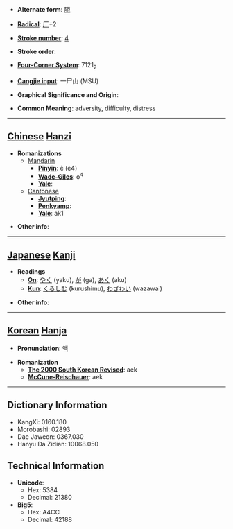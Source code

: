 * '''Alternate form''': [[阨]]

* '''[[Wiktionary:Chinese radical index| Radical]]''': [[Wiktionary:Chinese radical index 厂|厂]]+2

* '''[[Wiktionary:Chinese total strokes index|Stroke number]]''': [[Wiktionary:Chinese total strokes index 4|4]]

* '''Stroke order''': 

* '''[[Wiktionary:Chinese four corner index|Four-Corner System]]''': 7121<sub>2</sub>

* '''[[Wiktionary:Chinese Cangjie index|Cangjie input]]''': 一尸山 (MSU)

* '''Graphical Significance and Origin''': 

* '''Common Meaning''': adversity, difficulty, distress

----

== [[Chinese]] [[Hanzi]] ==

* '''Romanizations'''
** [[Mandarin]]
*** '''[[Pinyin]]''': è (e4)
*** '''[[Wade-Giles]]''': o<sup>4</sup>
*** '''[[Yale]]''': 
**[[Cantonese]]
***'''[[Jyutping]]''':
***'''[[Penkyamp]]''': 
***'''[[Yale]]''': ak1

* '''Other info''': 

----

== [[Japanese]] [[Kanji]] ==

* '''Readings'''
** '''[[On]]''': [[やく]] (yaku), [[が]] (ga), [[あく]] (aku)
** '''[[Kun]]''': [[くるしむ]] (kurushimu), [[わざわい]] (wazawai)

* '''Other info''':  

----

== [[Korean]] [[Hanja]] ==

* '''Pronunciation''': 액

* '''Romanization'''
** '''[[The 2000 South Korean Revised Romanization|The 2000 South Korean Revised]]''': aek
** '''[[McCune-Reischauer]]''': aek

----

== Dictionary Information ==

* KangXi: 0160.180
* Morobashi: 02893
* Dae Jaweon: 0367.030
* Hanyu Da Zidian: 10068.050

== Technical Information ==

* '''Unicode''':
** Hex: 5384
** Decimal: 21380
* '''Big5''':
** Hex: A4CC
** Decimal: 42188